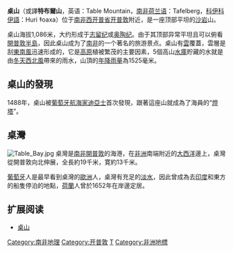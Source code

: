 {{unreferenced|time=2012-8-18}} 
{{noteTA
|G1=units
}}
{{Infobox mountain
| name = 桌山
| other_name = {{lang|naq|Huriǂoaxa}}<br>{{lang|af|Tafelberg}}
| photo = [[File:Table_Mountain-010.jpg|350px]]
| photo_caption = 桌山夜景
| elevation_m = 1084.6
| elevation_ref = <ref>{{cite map |publisher=[[Chief_Directorate:_National_Geo-spatial_Information|Chief Directorate: National Geo-spatial Information]] |title=3318CD Cape Town |edition=9th |year=2000 |scale=1:50,000 |series=Topographical}}</ref>
| prominence_m = 1055
| map = South Africa
| label_position = top
| listing = 
| location = [[Cape_Town|Cape Town]], South Africa
| coordinates = {{coord|33|57|26.33|S|18|24|11.19|E|type:mountain_region:ZA-WC|display=inline,title}}
| topo = 
| type = [[砂岩|砂岩]]
| age = [[志留紀|志留紀]]/[[奧陶紀|奧陶紀]]
| first_ascent = 安東尼奧·德·薩爾丹哈, 1503年
| easiest_route = 普拉特克利普峽谷
}}
'''桌山'''（或譯'''特布爾山'''，英语：Table Mountain，[[南非荷兰语|南非荷兰语]]：Tafelberg，[[科伊科伊語|科伊科伊語]]：Huri ‡oaxa）位于[[南非|南非]][[西开普省|西开普省]][[开普敦|开普敦]]附近，是一座顶部平坦的[[沙岩|沙岩]]山。

桌山海拔1,086米，大约形成于[[志留纪|志留纪]]或[[奥陶纪|奥陶纪]]。由于其顶部异常平坦且可以俯看[[開普敦半島|開普敦半島]]，因此桌山成为了[[南非|南非]]的一个著名的旅游景点。桌山有[[雲|雲]]覆蓋，雲層是刮[[東南風|東南風]]迅速形成的，它是[[高原|高原]]植被繁茂的主要因素，5個高山[[水庫|水庫]]貯藏的水就是由[[冬天|冬天]][[西北風|西北風]]帶來的雨水，山頂的[[年降雨量|年降雨量]]為1525毫米。

== 桌山的發現 ==
1488年，桌山被[[葡萄牙|葡萄牙]][[航海家|航海家]][[巴爾托洛梅烏·迪亞士|迪亞士]]首次發現，跟著這座山就成為了海員的“[[燈塔|燈塔]]”。

== 桌灣 ==
[[File:Table_Bay.jpg|thumb]]
{{main|桌灣}}
桌灣是[[南非|南非]][[開普敦|開普敦]]的海港，在[[非洲|非洲]]南端附近的[[大西洋|大西洋]]邊上，桌灣從開普敦向北伸展，全長約19千米，寛約13千米。

[[葡萄牙|葡萄牙]]人是最早看到桌灣的[[歐洲|歐洲]]人，桌灣有充足的[[淡水|淡水]]，因此曾成為去[[印度|印度]]和東方的船隻停泊的地點，[[荷蘭|荷蘭]]人曾於1652年在岸邊定居。

==扩展阅读==
{{commons and category|Table_Mountain|桌山|Table_Mountain}}
*[http://www.wdl.org/zh/item/11260 桌山] {{Wayback|url=http://www.wdl.org/zh/item/11260 |date=20150906004942 }}

{{southAfrica-geo-stub}}
{{coord|33|57|26.33|S|18|24|11.19|E|region:ZA-WC_type:mountain|display=title|name=桌山}}
[[Category:南非地理|Category:南非地理]]
[[Category:开普敦|Category:开普敦]]
[[Category:西开普省|T]]
[[Category:非洲地標|Category:非洲地標]]